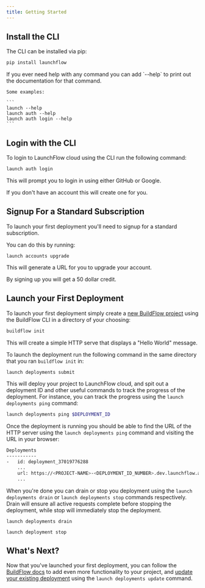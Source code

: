 ```yaml
---
title: Getting Started
---
```


## Install the CLI

The CLI can be installed via pip:

```bash
pip install launchflow
```

<Tip>
    If you ever need help with any command you can add `--help` to print out the documentation for that command.

    Some examples:

    ```
    launch --help
    launch auth --help
    launch auth login --help
    ```
</Tip>

## Login with the CLI

To login to LaunchFlow cloud using the CLI run the following command:

```bash
launch auth login
```

This will prompt you to login in using either GitHub or Google.

<Tip>
    If you don't have an account this will create one for you.
</Tip>

## Signup For a Standard Subscription

To launch your first deployment you'll need to signup for a standard subscription.

You can do this by running:

```
launch accounts upgrade
```

This will generate a URL for you to upgrade your account.

<Tip>
    By signing up you will get a 50 dollar credit.
</Tip>

## Launch your First Deployment

To launch your first deployment simply create a [new BuildFlow project](/buildflow/reference/cli/init) using the BuildFlow CLI in a directory of your choosing:

```bash
buildflow init
```

This will create a simple HTTP serve that displays a "Hello World" message.

To launch the deployment run the following command in the same directory that you ran `buildflow init` in:

```bash
launch deployments submit
```

This will deploy your project to LaunchFlow cloud, and spit out a deployment ID and other useful commands to track the progress of the deployment.
For instance, you can track the progress using the `launch deployments ping` command:

```bash
launch deployments ping $DEPLOYMENT_ID
```

Once the deployment is running you should be able to find the URL of the HTTP server using the `launch deployments ping` command and visiting the URL in your browser:

```bash
Deployments
-----------
-   id: deployment_37019776288
    ...
    url: https://<PROJECT-NAME>-<DEPLOYMENT_ID_NUMBER>.dev.launchflow.app
    ...
```

When you're done you can drain or stop you deployment using the `launch deployments drain` or `launch deployments stop` commands respectively.
Drain will ensure all active requests complete before stopping the deployment, while stop will immediately stop the deployment.

```
launch deployments drain
```

```
launch deployment stop
```

## What's Next?

Now that you've launched your first deployment, you can follow the [BuildFlow docs](/buildflow) to add even more functionality to your project, and [update your existing deployment](/launchflow-cloud/user-guides/update-a-deployment) using the `launch deployments update` command.
